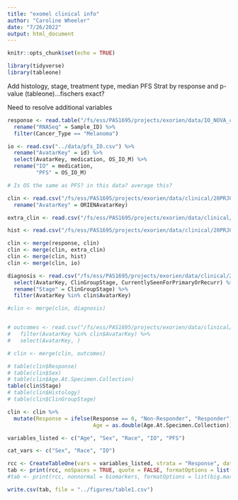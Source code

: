 ```yaml
---
title: "exomel clinical info"
author: "Caroline Wheeler"
date: "7/26/2022"
output: html_document
---
```


```r
knitr::opts_chunk$set(echo = TRUE)

library(tidyverse)
library(tableone)
```

Add histology, stage, treatment type, median PFS
		Strat by response and p-value (tableone)...fischers exact?
		
Need to resolve additional variables
		
```r
response <- read.table("/fs/ess/PAS1695/projects/exorien/data/IO_NOVA_clin.txt", header = TRUE) %>%
  rename("RNASeq" = Sample_ID) %>%
  filter(Cancer_Type == "Melanoma")

io <- read.csv("../data/pfs_IO.csv") %>%
  rename("AvatarKey" = id) %>%
  select(AvatarKey, medication, OS_IO_M) %>%
  rename("IO" = medication,
         "PFS" = OS_IO_M)

# Is OS the same as PFS? in this data? average this? 

clin <- read.csv("/fs/ess/PAS1695/projects/exorien/data/clinical/20PRJ060OSU_20210712_ClinicalMolLinkage_V4.csv") %>%
  rename("AvatarKey" = ORIENAvatarKey)

extra_clin <- read.csv("/fs/ess/PAS1695/projects/exorien/data/clinical/20PRJ060OSU_20210712_PatientMaster_V4.csv")

hist <- read.csv("/fs/ess/PAS1695/projects/exorien/data/clinical/20PRJ060OSU_20210712_PatientHistory_V4.csv")

clin <- merge(response, clin)
clin <- merge(clin, extra_clin)
clin <- merge(clin, hist)
clin <- merge(clin, io)

diagnosis <- read.csv("/fs/ess/PAS1695/projects/exorien/data/clinical/20PRJ060OSU_20210712_Diagnosis_V4.csv") %>%
  select(AvatarKey, ClinGroupStage, CurrentlySeenForPrimaryOrRecurr) %>%
  rename("Stage" = ClinGroupStage) %>%
  filter(AvatarKey %in% clin$AvatarKey)

#clin <- merge(clin, diagnosis)


# outcomes <- read.csv("/fs/ess/PAS1695/projects/exorien/data/clinical/20PRJ060OSU_20210712_Outcomes_V4.csv") %>%
#   filter(AvatarKey %in% clin$AvatarKey) %>%
#   select(AvatarKey, )

# clin <- merge(clin, outcomes)
```



```r
# table(clin$Response)
# table(clin$Sex)
# table(clin$Age.At.Specimen.Collection)
table(clin$Stage)
# table(clin$Histology)
# table(clin$ClinGroupStage)
```

```r
clin <- clin %>%
  mutate(Response = ifelse(Response == 0, "Non-Responder", "Responder"),
                           Age = as.double(Age.At.Specimen.Collection))
```

<!-- Make age a categorial variable  -->
<!-- ```{r} -->
<!-- clin <- clin %>% -->
<!--   mutate(Response = ifelse(Response == 0, "Non-Responder", "Responder"), -->
<!--          Age = case_when(Age.At.Specimen.Collection >= 80  & Age.At.Specimen.Collection <= 89.99 ~ '80-89', -->
<!--                          Age.At.Specimen.Collection >= 70  & Age.At.Specimen.Collection <= 79.99 ~ '70-79', -->
<!--                          Age.At.Specimen.Collection >= 60  & Age.At.Specimen.Collection <= 69.99 ~ '60-69', -->
<!--                          Age.At.Specimen.Collection >= 50  & Age.At.Specimen.Collection <= 59.99 ~ '50-59', -->
<!--                          Age.At.Specimen.Collection >= 40  & Age.At.Specimen.Collection <= 49.99 ~ '40-49', -->
<!--                          Age.At.Specimen.Collection >= 30  & Age.At.Specimen.Collection <= 39.99 ~ '30-39', -->
<!--                          Age.At.Specimen.Collection >= 20  & Age.At.Specimen.Collection <= 29.99 ~ '20-29', -->
<!--                          Age.At.Specimen.Collection >= 10  & Age.At.Specimen.Collection <= 19.99 ~ '10-19',)) -->

<!-- ``` -->

<!-- Clean up stage -->
<!-- ```{r} -->
<!-- clin <- clin %>% -->
<!--   mutate(Stage = case_when(Stage == "0a" ~ 'Stage 0', -->
<!--                           Stage == "I" | Stage == "IA" | Stage == "IB" ~ "Stage 1", -->
<!--                           Stage == "II" | Stage == "IIA" | Stage == "IIB" | Stage == "IIC" ~ "Stage 2", -->
<!--                           Stage == "III" | Stage == "IIIB" | Stage == "IIIC" ~ "Stage 3", -->
<!--                           Stage == "IV" | Stage == "IVA" | Stage == "IVC" ~ "Stage 4", -->
<!--                           Stage == "Unknown/Not Reported" | Stage == "No TNM applicable for this site/histology combination" | Stage == "Unknown/Not Applicable" ~ "NA",)) -->

<!-- ``` -->

```r
variables_listed <- c("Age", "Sex", "Race", "IO", "PFS")

cat_vars <- c("Sex", "Race", "IO")

rcc <- CreateTableOne(vars = variables_listed, strata = "Response", data = clin, factorVars = cat_vars)
tab <- print(rcc, noSpaces = TRUE, quote = FALSE, formatOptions = list(big.mark = ","))
#tab <- print(rcc, nonnormal = biomarkers, formatOptions = list(big.mark = ","))

```

```r
write.csv(tab, file = "../figures/table1.csv")
```

